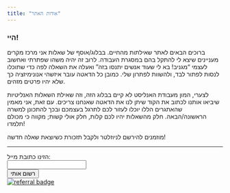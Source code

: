 ```yaml
---
title: "אודות האתר"
---
```


### היי!

ברוכים הבאים לאתר שאילתות מהחיים. בבלוג/אוסף של שאלות אני מרכז מקרים מעניינים שיצא לי להתקל בהם במסגרת העבודה. לרוב זה יהיה משהו שפתרתי ואחשוב לעצמי "מגניב! בא לי שעוד אנשים יתנסו בזה" ואעלה את השאלה לפה כדי שתוכלו לנסות לפתור לבד, ולהשוות לפתרון שלי. כמובן כל הדאטה עובר איזשהי אנונימיזציה כך שלא יהיו פרטים מזהים.

לצערי, המון מעבודת האנליסט לא קיים בבלוג הזה, וזה שאילת השאלות האנליטיות שיביאו אותנו לכתוב את הקוד שיתן לנו את הדאטה שאנחנו צריכים. עם זאת, אני מאמין שהאתגרים הללו יוכלו לעזור לכם לתרגל בעצמכם ובכך להתכונן למשרה הראשונה/הבאה. חלק מהשאלות יהיו לכם קלות, חלק אולי קשות; מקווה כי מכולם תלמדו!

מוזמנים להירשם לניוזלטר ולקבל תזכורת כשיוצאת שאלה חדשה!


```{=html}
<hr>
<div id="mc_embed_shell">
      <link href="//cdn-images.mailchimp.com/embedcode/classic-061523.css" rel="stylesheet" type="text/css">
<div id="mc_embed_signup">
    <form action="https://app.us21.list-manage.com/subscribe/post?u=35937fe07b07072fab364d305&amp;id=a03aaa869b&amp;f_id=00e22be7f0" method="post" id="mc-embedded-subscribe-form" name="mc-embedded-subscribe-form" class="validate" target="_blank">
        
            <div class="mc-field-group"><div id  id="signup-text"><label for="mce-EMAIL">הזינו כתובת מייל:</label></div><input type="email" name="EMAIL" class="required email" id="mce-EMAIL" required="" value=""></div>
        <div id="mce-responses" class="clear foot">
            <div class="response" id="mce-error-response" style="display: none;"></div>
            <div class="response" id="mce-success-response" style="display: none;"></div>
        </div>
    <div aria-hidden="true" style="position: absolute; left: -5000px;"></div>
        <div class="optionalParent">
            <div class="clear foot">
                <input type="submit" name="subscribe" id="mc-embedded-subscribe" class="button" value="רשום אותי">
                <p class="brandingLogo" style="margin: 0px auto;"><a href="http://eepurl.com/iuHTic" title="Mailchimp - email marketing made easy and fun"><img src="https://eep.io/mc-cdn-images/template_images/branding_logo_text_dark_dtp.svg" alt="referral badge"></a></p>
            </div>
        </div>
    </div>
</form>
</div>

<script type="text/javascript" src="//s3.amazonaws.com/downloads.mailchimp.com/js/mc-validate.js"></script><script type="text/javascript">(function($) {window.fnames = new Array(); window.ftypes = new Array();fnames[0]=EMAIL;ftypes[0]=merge;,fnames[1]=FNAME;ftypes[1]=merge;,fnames[2]=LNAME;ftypes[2]=merge;,fnames[3]=ADDRESS;ftypes[3]=merge;,fnames[4]=PHONE;ftypes[4]=merge;,fnames[5]=BIRTHDAY;ftypes[5]=merge;false}(jQuery));var $mcj = jQuery.noConflict(true);</script></div>

```
